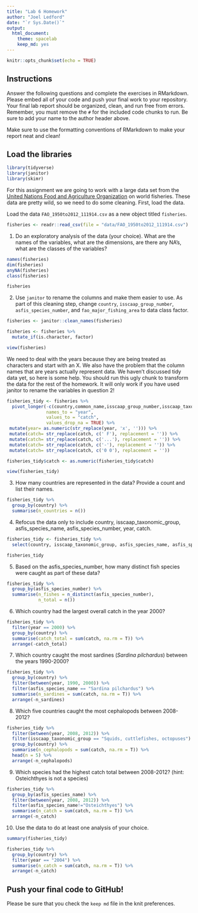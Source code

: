 ```yaml
---
title: "Lab 6 Homework"
author: "Joel Ledford"
date: "`r Sys.Date()`"
output:
  html_document: 
    theme: spacelab
    keep_md: yes
---
```


```r
knitr::opts_chunk$set(echo = TRUE)
```

## Instructions
Answer the following questions and complete the exercises in RMarkdown. Please embed all of your code and push your final work to your repository. Your final lab report should be organized, clean, and run free from errors. Remember, you must remove the `#` for the included code chunks to run. Be sure to add your name to the author header above.  

Make sure to use the formatting conventions of RMarkdown to make your report neat and clean!  

## Load the libraries
```r
library(tidyverse)
library(janitor)
library(skimr)
```

For this assignment we are going to work with a large data set from the [United Nations Food and Agriculture Organization](http://www.fao.org/about/en/) on world fisheries. These data are pretty wild, so we need to do some cleaning. First, load the data.  

Load the data `FAO_1950to2012_111914.csv` as a new object titled `fisheries`.
```r
fisheries <- readr::read_csv(file = "data/FAO_1950to2012_111914.csv")
```

1. Do an exploratory analysis of the data (your choice). What are the names of the variables, what are the dimensions, are there any NA's, what are the classes of the variables?  
```r
names(fisheries)
dim(fisheries)
anyNA(fisheries)
class(fisheries)
```
```r
fisheries
```

2. Use `janitor` to rename the columns and make them easier to use. As part of this cleaning step, change `country`, `isscaap_group_number`, `asfis_species_number`, and `fao_major_fishing_area` to data class factor. 
```r
fisheries <- janitor::clean_names(fisheries)
```

```r
fisheries <- fisheries %>% 
  mutate_if(is.character, factor)
```

```r
view(fisheries)
```


We need to deal with the years because they are being treated as characters and start with an X. We also have the problem that the column names that are years actually represent data. We haven't discussed tidy data yet, so here is some help. You should run this ugly chunk to transform the data for the rest of the homework. It will only work if you have used janitor to rename the variables in question 2!
```r
fisheries_tidy <- fisheries %>% 
  pivot_longer(-c(country,common_name,isscaap_group_number,isscaap_taxonomic_group,asfis_species_number,asfis_species_name,fao_major_fishing_area,measure),
               names_to = "year",
               values_to = "catch",
               values_drop_na = TRUE) %>% 
 mutate(year= as.numeric(str_replace(year, 'x', ''))) %>% 
 mutate(catch= str_replace(catch, c(' F'), replacement = '')) %>% 
 mutate(catch= str_replace(catch, c('...'), replacement = '')) %>% 
 mutate(catch= str_replace(catch, c('-'), replacement = '')) %>% 
 mutate(catch= str_replace(catch, c('0 0'), replacement = ''))

fisheries_tidy$catch <- as.numeric(fisheries_tidy$catch)
```

```r
view(fisheries_tidy)
```

3. How many countries are represented in the data? Provide a count and list their names.
```r
fisheries_tidy %>% 
  group_by(country) %>% 
  summarise(n_countries = n())
```

4. Refocus the data only to include country, isscaap_taxonomic_group, asfis_species_name, asfis_species_number, year, catch.
```r
fisheries_tidy <- fisheries_tidy %>% 
  select(country, isscaap_taxonomic_group, asfis_species_name, asfis_species_number, year, catch)
```

```r
fisheries_tidy
```

5. Based on the asfis_species_number, how many distinct fish species were caught as part of these data?
```r
fisheries_tidy %>% 
  group_by(asfis_species_number) %>% 
  summarise(n_fishes = n_distinct(asfis_species_number),
            n_total = n())
```

6. Which country had the largest overall catch in the year 2000?
```r
fisheries_tidy %>% 
  filter(year == 2000) %>% 
  group_by(country) %>% 
  summarise(catch_total = sum(catch, na.rm = T)) %>% 
  arrange(-catch_total)
```

7. Which country caught the most sardines (_Sardina pilchardus_) between the years 1990-2000?
```r
fisheries_tidy %>% 
  group_by(country) %>% 
  filter(between(year, 1990, 2000)) %>% 
  filter(asfis_species_name == "Sardina pilchardus") %>% 
  summarise(n_sardines = sum(catch, na.rm = T)) %>% 
  arrange(-n_sardines)
```

8. Which five countries caught the most cephalopods between 2008-2012?
```r
fisheries_tidy %>% 
  filter(between(year, 2008, 2012)) %>% 
  filter(isscaap_taxonomic_group == "Squids, cuttlefishes, octopuses") %>% 
  group_by(country) %>% 
  summarise(n_cephalopods = sum(catch, na.rm = T)) %>% 
  head(n = 5) %>% 
  arrange(-n_cephalopods)
```

9. Which species had the highest catch total between 2008-2012? (hint: Osteichthyes is not a species)
```r
fisheries_tidy %>% 
  group_by(asfis_species_name) %>% 
  filter(between(year, 2008, 2012)) %>% 
  filter(asfis_species_name!="Osteichthyes") %>% 
  summarise(n_catch = sum(catch, na.rm = T)) %>% 
  arrange(-n_catch)
```

10. Use the data to do at least one analysis of your choice.
```r
summary(fisheries_tidy)
```
```r
fisheries_tidy %>% 
  group_by(country) %>% 
  filter(year == "2004") %>% 
  summarise(n_catch = sum(catch, na.rm = T)) %>% 
  arrange(-n_catch)
```


## Push your final code to GitHub!
Please be sure that you check the `keep md` file in the knit preferences.   